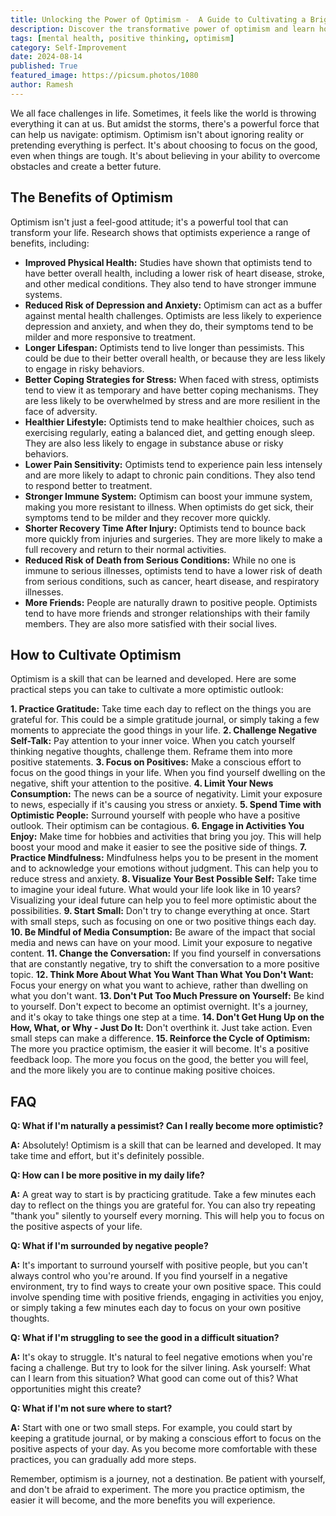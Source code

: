 ```yaml
---
title: Unlocking the Power of Optimism -  A Guide to Cultivating a Brighter Outlook
description: Discover the transformative power of optimism and learn how to cultivate a more positive outlook on life. This comprehensive guide explores the benefits of optimism, provides practical tips for developing a more optimistic mindset, and addresses common questions about cultivating a brighter outlook.
tags: [mental health, positive thinking, optimism]
category: Self-Improvement
date: 2024-08-14
published: True
featured_image: https://picsum.photos/1080
author: Ramesh
---
```



We all face challenges in life. Sometimes, it feels like the world is throwing everything it can at us. But amidst the storms, there's a powerful force that can help us navigate: optimism.  Optimism isn't about ignoring reality or pretending everything is perfect. It's about choosing to focus on the good, even when things are tough. It's about believing in your ability to overcome obstacles and create a better future.

## The Benefits of Optimism

Optimism isn't just a feel-good attitude; it's a powerful tool that can transform your life. Research shows that optimists experience a range of benefits, including:

* **Improved Physical Health:** Studies have shown that optimists tend to have better overall health, including a lower risk of heart disease, stroke, and other medical conditions. They also tend to have stronger immune systems.
* **Reduced Risk of Depression and Anxiety:** Optimism can act as a buffer against mental health challenges. Optimists are less likely to experience depression and anxiety, and when they do, their symptoms tend to be milder and more responsive to treatment.
* **Longer Lifespan:**  Optimists tend to live longer than pessimists. This could be due to their better overall health, or because they are less likely to engage in risky behaviors.
* **Better Coping Strategies for Stress:**  When faced with stress, optimists tend to view it as temporary and have better coping mechanisms. They are less likely to be overwhelmed by stress and are more resilient in the face of adversity.
* **Healthier Lifestyle:** Optimists tend to make healthier choices, such as exercising regularly, eating a balanced diet, and getting enough sleep. They are also less likely to engage in substance abuse or risky behaviors.
* **Lower Pain Sensitivity:**  Optimists tend to experience pain less intensely and are more likely to adapt to chronic pain conditions. They also tend to respond better to treatment.
* **Stronger Immune System:**  Optimism can boost your immune system, making you more resistant to illness. When optimists do get sick, their symptoms tend to be milder and they recover more quickly.
* **Shorter Recovery Time After Injury:**  Optimists tend to bounce back more quickly from injuries and surgeries. They are more likely to make a full recovery and return to their normal activities.
* **Reduced Risk of Death from Serious Conditions:**  While no one is immune to serious illnesses, optimists tend to have a lower risk of death from serious conditions, such as cancer, heart disease, and respiratory illnesses.
* **More Friends:**  People are naturally drawn to positive people. Optimists tend to have more friends and stronger relationships with their family members. They are also more satisfied with their social lives.

## How to Cultivate Optimism

Optimism is a skill that can be learned and developed. Here are some practical steps you can take to cultivate a more optimistic outlook:

**1. Practice Gratitude:**  Take time each day to reflect on the things you are grateful for. This could be a simple gratitude journal, or simply taking a few moments to appreciate the good things in your life.
**2. Challenge Negative Self-Talk:**  Pay attention to your inner voice. When you catch yourself thinking negative thoughts, challenge them. Reframe them into more positive statements.
**3. Focus on Positives:**  Make a conscious effort to focus on the good things in your life. When you find yourself dwelling on the negative, shift your attention to the positive.
**4. Limit Your News Consumption:**  The news can be a source of negativity. Limit your exposure to news, especially if it's causing you stress or anxiety.
**5. Spend Time with Optimistic People:**  Surround yourself with people who have a positive outlook. Their optimism can be contagious.
**6. Engage in Activities You Enjoy:**  Make time for hobbies and activities that bring you joy. This will help boost your mood and make it easier to see the positive side of things.
**7. Practice Mindfulness:**  Mindfulness helps you to be present in the moment and to acknowledge your emotions without judgment. This can help you to reduce stress and anxiety.
**8. Visualize Your Best Possible Self:**  Take time to imagine your ideal future. What would your life look like in 10 years? Visualizing your ideal future can help you to feel more optimistic about the possibilities.
**9. Start Small:**  Don't try to change everything at once. Start with small steps, such as focusing on one or two positive things each day.
**10. Be Mindful of Media Consumption:**  Be aware of the impact that social media and news can have on your mood. Limit your exposure to negative content.
**11. Change the Conversation:**  If you find yourself in conversations that are constantly negative, try to shift the conversation to a more positive topic.
**12. Think More About What You Want Than What You Don't Want:**  Focus your energy on what you want to achieve, rather than dwelling on what you don't want.
**13. Don't Put Too Much Pressure on Yourself:**  Be kind to yourself. Don't expect to become an optimist overnight. It's a journey, and it's okay to take things one step at a time.
**14. Don't Get Hung Up on the How, What, or Why - Just Do It:**  Don't overthink it. Just take action. Even small steps can make a difference.
**15. Reinforce the Cycle of Optimism:**  The more you practice optimism, the easier it will become. It's a positive feedback loop. The more you focus on the good, the better you will feel, and the more likely you are to continue making positive choices.

## FAQ

**Q: What if I'm naturally a pessimist? Can I really become more optimistic?**

**A:** Absolutely! Optimism is a skill that can be learned and developed. It may take time and effort, but it's definitely possible.

**Q: How can I be more positive in my daily life?**

**A:**  A great way to start is by practicing gratitude. Take a few minutes each day to reflect on the things you are grateful for. You can also try repeating "thank you" silently to yourself every morning. This will help you to focus on the positive aspects of your life.

**Q: What if I'm surrounded by negative people?**

**A:** It's important to surround yourself with positive people, but you can't always control who you're around. If you find yourself in a negative environment, try to find ways to create your own positive space. This could involve spending time with positive friends, engaging in activities you enjoy, or simply taking a few minutes each day to focus on your own positive thoughts.

**Q: What if I'm struggling to see the good in a difficult situation?**

**A:**  It's okay to struggle. It's natural to feel negative emotions when you're facing a challenge. But try to look for the silver lining. Ask yourself: What can I learn from this situation? What good can come out of this? What opportunities might this create?

**Q: What if I'm not sure where to start?**

**A:**  Start with one or two small steps. For example, you could start by keeping a gratitude journal, or by making a conscious effort to focus on the positive aspects of your day. As you become more comfortable with these practices, you can gradually add more steps.

Remember, optimism is a journey, not a destination. Be patient with yourself, and don't be afraid to experiment. The more you practice optimism, the easier it will become, and the more benefits you will experience.
